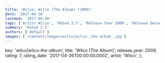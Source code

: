 ```yaml
---
title: 'Wilco: Wilco (The Album) (2009)'
date: '2017-04-26'
lastmod: '2017-04-26'
tags: ['Artist Wilco', 'Rated 3.5', 'Release Year 2009', 'Release Decade 2000']
summary: 'Rated 3.5'
authors: ['default']
images: ['/content/images/wilco|wilco-_the-album_.jpg']
---
```


  key: 'wilco|wilco-_the-album_',
  title: 'Wilco (The Album)',
  release_year: 2009,
  rating: 7,
  rating_date: '2017-04-26T00:00:00.000Z',
  artist: 'Wilco',
};

<MusicRating data={data} />
